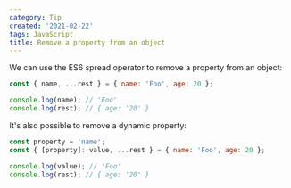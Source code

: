 ```yaml
---
category: Tip
created: '2021-02-22'
tags: JavaScript
title: Remove a property from an object
---
```


We can use the ES6 spread operator to remove a property from an object:

```js
const { name, ...rest } = { name: 'Foo', age: 20 };

console.log(name); // 'Foo'
console.log(rest); // { age: '20' }
```

It's also possible to remove a dynamic property:

```js
const property = 'name';
const { [property]: value, ...rest } = { name: 'Foo', age: 20 };

console.log(value); // 'Foo'
console.log(rest); // { age: '20' }
```
